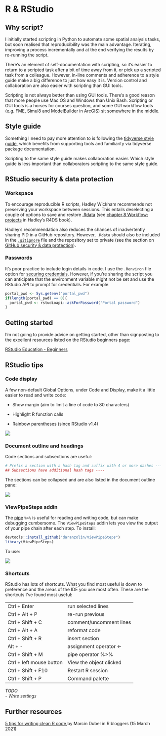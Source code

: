 # R & RStudio {#r}

## Why script?

I initially started scripting in Python to automate some spatial analysis tasks, but soon realised that reproducibility was the main advantage. Iterating, improving a process incrementally and at the end verifying the results by re-running the script.

There's an element of self-documentation with scripting, so it's easier to return to a scripted task after a bit of time away from it, or pick up a scripted task from a colleague. However, in-line comments and adherence to a style guide make a big difference to just how easy it is. Version control and collaboration are also easier with scripting than GUI tools.

Scripting is not always better than using GUI tools. There's a good reason that more people use Mac OS and Windows than Unix Bash. Scripting or GUI tools is a horses for courses question, and some GUI workflow tools (e.g. FME, Simul8 and ModelBuilder in ArcGIS) sit somewhere in the middle.

## Style guide

Something I need to pay more attention to is following the [tidyverse style guide](https://style.tidyverse.org/), which benefits from supporting tools and familiarity via tidyverse package documentation.

Scripting to the same style guide makes collaboration easier. Which style guide is less important than collaborators scripting to the same style guide.

## RStudio security & data protection {#pid}

### Workspace {#workspace}

To encourage reproducible R scripts, Hadley Wickham recommends not preserving your workspace between sessions. This entails deselecting a couple of options to save and restore [.Rdata](https://bookdown.org/ndphillips/YaRrr/rdata-files.html) (see [chapter 8 Workflow: projects](https://r4ds.had.co.nz/workflow-projects.html#what-is-real) in Hadley's R4DS book).

Hadley's recommendation also reduces the chances of inadvertently sharing PID in a GitHub repository. However, `.Rdata` should also be included in the [`.gitignore`](https://git-scm.com/docs/gitignore) file and the repository set to private (see the section on [GitHub security & data protection](##github-security)).

### Passwords

It's poor practice to include login details in code. I use the `.Renviron` file option for [securing credentials](https://db.rstudio.com/best-practices/managing-credentials/#use-environment-variables). However, if you're sharing the script you can anticipate that the environment variable might not be set and use the RStudio API to prompt for credentials. For example:

```r
portal_pwd <- Sys.getenv("portal_pwd")
if(length(portal_pwd) == 0){
  portal_pwd <- rstudioapi::askForPassword("Portal password")
}
```

## Getting started

I'm not going to provide advice on getting started, other than signposting to the excellent resources listed on the RStudio beginners page:

[RStudio Education - Beginners](https://education.rstudio.com/learn/beginner/)

## RStudio tips

### Code display

A few non-default Global Options, under Code and Display, make it a little easier to read and write code:

-   Show margin (aim to limit a line of code to 80 characters)

-   Highlight R function calls

-   Rainbow parentheses (since RStudio v1.4)

![](images/code-display.png)

### Document outline and headings

Code sections and subsections are useful:

```r
# Prefix a section with a hash tag and suffix with 4 or more dashes ----
## Subsections have additional hash tags ----
```

The sections can be collapsed and are also listed in the document outline pane:

![](images/doc-outline.png)

### ViewPipeSteps addin

The [pipe](https://r4ds.had.co.nz/pipes.html) `%>%` is useful for reading and writing code, but can make debugging cumbersome. The `ViewPipeSteps` addin lets you view the output of your pipe chain after each step. To install:

```r
devtools::install_github("daranzolin/ViewPipeSteps")
library(ViewPipeSteps)
```

To use:

![](images/view-pipe-steps.png)

### Shortcuts

RStudio has lots of shortcuts. What you find most useful is down to preference and the areas of the IDE you use most often. These are the shortcuts I've found most useful:

|                          |                         |
|--------------------------|-------------------------|
| Ctrl + Enter             | run selected lines      |
| Ctrl + Alt + P           | re-run previous         |
| Ctrl + Shift + C         | comment/uncomment lines |
| Ctrl + Alt + A           | reformat code           |
| Ctrl + Shift + R         | insert section          |
| Alt + -                  | assignment operator \<- |
| Ctrl + Shift + M         | pipe operator %\>%      |
| Ctrl + left mouse button | View the object clicked |
| Ctrl + Shift + F10       | Restart R session       |
| Ctrl + Shift + P         | Command palette         |

*TODO* \
- *Write settings*

## Further resources

[5 tips for writing clean R code](https://www.r-bloggers.com/2021/03/5-tips-for-writing-clean-r-code-leave-your-code-reviewer-commentless/),by Marcin Dubel in R bloggers (15 March 2021)

